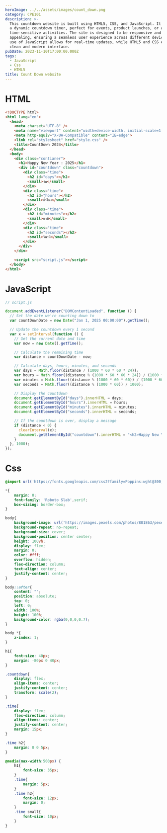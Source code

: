 ```yaml
---
heroImage: ../../assets/images/count_down.png
category: CPE101
description: >-
  This countdown website is built using HTML5, CSS, and JavaScript. It provides
  a dynamic countdown timer, perfect for events, product launches, or any
  time-sensitive activities. The site is designed to be responsive and visually
  appealing, ensuring a seamless user experience across different devices. The
  use of JavaScript allows for real-time updates, while HTML5 and CSS ensure a
  clean and modern interface.
pubDate: 2023-11-10T17:00:00.000Z
tags:
  - JavaScript
  - Css
  - HTML5
title: Count Down website
---
```


# HTML

```html
<!DOCTYPE html>
<html lang="en">
  <head>
    <meta charset="UTF-8" />
    <meta name="viewport" content="width=device-width, initial-scale=1.0" />
    <meta http-equiv="X-UA-Compatible" content="IE=edge">
    <link rel="stylesheet" href="style.css" />
    <title>CountDown 2024</title>
  </head>
  <body>
    <div class="contianer">      
      <h1>Happy New Year : 2025</h1>
      <div id="countdown" class="countdown">
        <div class="time">
          <h2 id="days"></h2>
          <small>วัน</small>
        </div>
        <div class="time">
          <h2 id="hours"></h2>
          <small>ชั่วโมง</small>
        </div>
        <div class="time">
          <h2 id="minutes"></h2>
          <small>นาที</small>
        </div>
        <div class="time">
          <h2 id="seconds"></h2>
          <small>วินาที</small>
        </div>
      </div>
    </div>

    <script src="script.js"></script>
  </body>
</html>

```

# JavaScript

```javascript
// script.js

document.addEventListener("DOMContentLoaded", function () {
  // Set the date we're counting down to
  var countDownDate = new Date("Jan 1, 2025 00:00:00").getTime();

  // Update the countdown every 1 second
  var x = setInterval(function () {
    // Get the current date and time
    var now = new Date().getTime();

    // Calculate the remaining time
    var distance = countDownDate - now;

    // Calculate days, hours, minutes, and seconds
    var days = Math.floor(distance / (1000 * 60 * 60 * 24));
    var hours = Math.floor((distance % (1000 * 60 * 60 * 24)) / (1000 * 60 * 60));
    var minutes = Math.floor((distance % (1000 * 60 * 60)) / (1000 * 60));
    var seconds = Math.floor((distance % (1000 * 60)) / 1000);

    // Display the countdown
    document.getElementById("days").innerHTML = days;
    document.getElementById("hours").innerHTML = hours;
    document.getElementById("minutes").innerHTML = minutes;
    document.getElementById("seconds").innerHTML = seconds;

    // If the countdown is over, display a message
    if (distance < 0) {
      clearInterval(x);
      document.getElementById("countdown").innerHTML = "<h2>Happy New Year 2024!</h2>";
    }
  }, 1000);
});
```

# Css

```css
@import url('https://fonts.googleapis.com/css2?family=Poppins:wght@300;400;500;600;700&family=Roboto+Slab&display=swap');

*{
    margin: 0;
    font-family: 'Roboto Slab',serif;
    box-sizing: border-box;
}

body{
    background-image: url('https://images.pexels.com/photos/801863/pexels-photo-801863.jpeg');
    background-repeat: no-repeat;
    background-size: cover;
    background-position: center center;
    height: 100vh;
    display: flex;
    margin: 0;
    color: #fff;
    overflow: hidden;
    flex-direction: column;
    text-align: center;
    justify-content: center;
}

body::after{
    content: "";
    position: absolute;
    top: 0;
    left: 0;
    width: 100%;
    height: 100%;
    background-color: rgba(0,0,0,0.7);
}

body *{
    z-index: 1;
}

h1{
    font-size: 40px;
    margin: -80px 0 40px;
}

.countdown{
    display: flex;
    align-items: center;
    justify-content: center;
    transform: scale(2);
}

.time{
    display: flex;
    flex-direction: column;
    align-items: center;
    justify-content: center;
    margin: 15px;
}

.time h2{
    margin: 0 0 5px;
}

@media(max-width:500px) {
    h1{
        font-size: 35px;
    }
    .time{
        margin: 5px;
    }
    .time h2{
        font-size: 12px;
        margin: 0;
    }
    .time small{
        font-size: 10px;
    }
}
```
